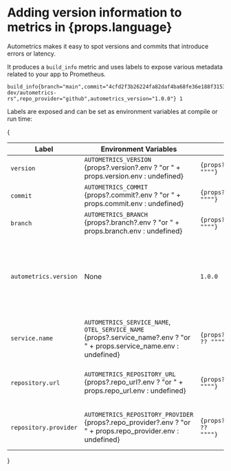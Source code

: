 # Adding version information to metrics in {props.language}

Autometrics makes it easy to spot versions and commits that introduce errors or latency.

It produces a `build_info` metric and uses labels to expose various metadata related to your app to Prometheus.

```prometheus 
build_info{branch="main",commit="4cfd2f3b26224fa82daf4ba68fe36e188f3153ff",version="1.0.0",service_name="api",repo_url="https://github.com/autometrics-dev/autometrics-rs",repo_provider="github",autometrics_version="1.0.0"} 1
```

Labels are exposed and can be set as environment variables at compile or run time:

{<table>
    <thead>
        <tr>
            <th>Label</th>
            <th>Environment Variables</th>
            <th>Default</th>
            <th>Description</th>
        </tr>
    </thead>
    <tbody>
        <tr>
            <td><code>version</code></td>
            <td><code>AUTOMETRICS_VERSION</code> {props?.version?.env ? "or " + props.version.env : undefined}</td>
            <td><code>{props?.version?.default ?? "\"\""}</code></td>
            <td>The version of your app</td>
        </tr>
        <tr>
            <td><code>commit</code></td>
            <td><code>AUTOMETRICS_COMMIT</code> {props?.commit?.env ? "or " + props.commit.env : undefined}</td>
            <td><code>{props?.commit?.default ?? "\"\""}</code></td>
            <td>The Git SHA-1 commit hash of your app</td>
        </tr>
        <tr>    
            <td><code>branch</code></td>
            <td><code>AUTOMETRICS_BRANCH</code> {props?.branch?.env ? "or " + props.branch.env : undefined}</td>
            <td><code>{props?.branch?.default ?? "\"\""}</code></td>
            <td>The Git branch of your app</td>
        </tr>
        <tr>
            <td><code>autometrics.version</code></td>
            <td>None</td>
            <td><code>1.0.0</code></td>
            <td>The version of the Autometrics spec your app is targeting. You cannot modify this value, it is hardcoded.</td>
        </tr>
        <tr>
            <td><code>service.name</code></td>
            <td><code>AUTOMETRICS_SERVICE_NAME</code>, <code>OTEL_SERVICE_NAME</code> {props?.service_name?.env ? "or " + props.service_name.env : undefined}</td>
            <td><code>{props?.service_name?.default ?? "\"\""}</code></td>
            <td>Name of the service</td>
        </tr>
        <tr>
            <td><code>repository.url</code></td>
            <td><code>AUTOMETRICS_REPOSITORY_URL</code> {props?.repo_url?.env ? "or " + props.repo_url.env : undefined}</td>
            <td><code>{props?.repo_url?.default ?? "\"\""}</code></td>
            <td>Repository url where the source code of your app is available</td>
        </tr>
        <tr>
            <td><code>repository.provider</code></td>
            <td><code>AUTOMETRICS_REPOSITORY_PROVIDER</code> {props?.repo_provider?.env ? "or " + props.repo_provider.env : undefined}</td>
            <td><code>{props?.repo_provider?.default ?? "\"\""}</code></td>
            <td>Repository provider for `repository.url`, e.g `github` or `gitlab`</td>
        </tr>
    </tbody>
</table>}